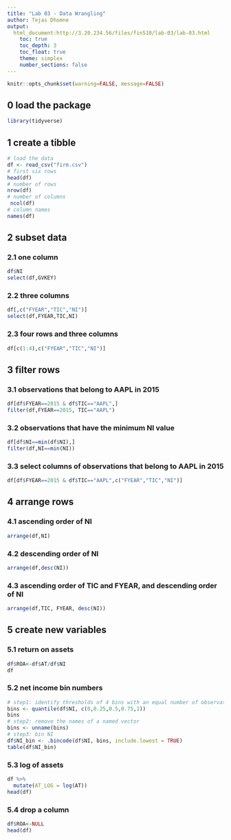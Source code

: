 ```yaml
---
title: "Lab 03 - Data Wrangling"
author: Tejas Dhomne
output:
  html_document:http://3.20.234.56/files/fin510/lab-03/lab-03.html
    toc: true
    toc_depth: 3
    toc_float: true
    theme: simplex
    number_sections: false
---
```


```r
knitr::opts_chunk$set(warning=FALSE, message=FALSE)
```

## 0 load the package 
```r
library(tidyverse)
```

## 1 create a tibble 

```r
# load the data 
df <- read_csv("firm.csv")
# first six rows 
head(df)
# number of rows  
nrow(df)
# number of columns 
 ncol(df)
# column names 
names(df)
```

## 2 subset data 

### 2.1 one column 
```r
df$NI
select(df,GVKEY)
```

### 2.2 three columns 
```r
df[,c("FYEAR","TIC","NI")]
select(df,FYEAR,TIC,NI)

```

### 2.3 four rows and three columns
```r
df[c(1:4),c("FYEAR","TIC","NI")]

```

## 3 filter rows  

### 3.1 observations that belong to AAPL in 2015 
```r
df[df$FYEAR==2015 & df$TIC=="AAPL",]
filter(df,FYEAR==2015, TIC=="AAPL")
```

### 3.2 observations that have the minimum NI value 
```r
df[df$NI==min(df$NI),]
filter(df,NI==min(NI))
```

### 3.3 select columns of observations that belong to AAPL in 2015   
```r
df[df$FYEAR==2015 & df$TIC=="AAPL",c("FYEAR","TIC","NI")]

```

## 4 arrange rows 

### 4.1 ascending order of NI
```r
arrange(df,NI)

```

### 4.2 descending order of NI
```r
arrange(df,desc(NI))

```

### 4.3 ascending order of TIC and FYEAR, and descending order of NI
```r
arrange(df,TIC, FYEAR, desc(NI))

```

## 5 create new variables  

### 5.1 return on assets 
```r
df$ROA<-df$AT/df$NI
df
```

### 5.2 net income bin numbers  
```r
# step1: identify thresholds of 4 bins with an equal number of observations 
bins <- quantile(df$NI, c(0,0.25,0.5,0.75,1))
bins
# step2: remove the names of a named vector  
bins <- unname(bins)
# step3: bin NI  
df$NI_bin <- .bincode(df$NI, bins, include.lowest = TRUE)
table(df$NI_bin)
```

### 5.3 log of assets 
```r
df %>% 
  mutate(AT_LOG = log(AT))
head(df)
```

### 5.4 drop a column 
```r
df$ROA<-NULL
head(df)

```

